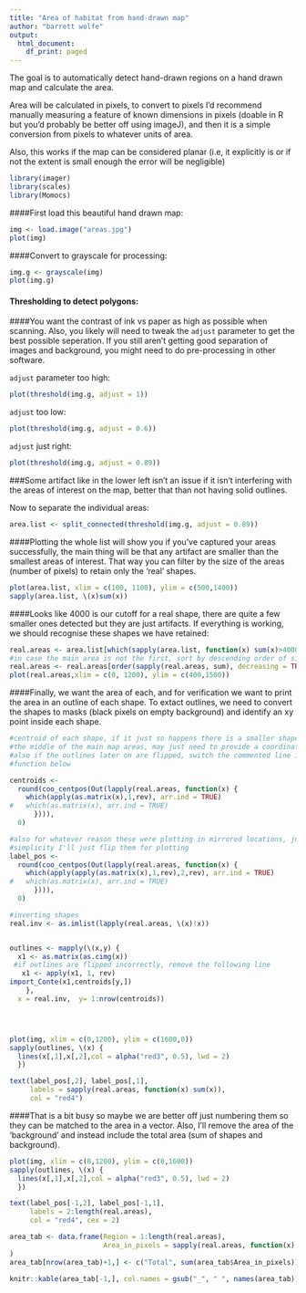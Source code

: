 ---
title: "Area of habitat from hand-drawn map"
author: "barrett wolfe"
output:
  html_document:
    df_print: paged
---

The goal is to automatically detect hand-drawn regions on a hand drawn map and
calculate the area. 

Area will be calculated in pixels, to convert to pixels I'd recommend manually
measuring a feature of known dimensions in pixels (doable in R but you'd 
probably be better off using imageJ), and then it is a 
simple conversion from pixels to whatever units of area.  

Also, this works if the map can be considered planar (i.e, it explicitly is
or if not the extent is small enough the error will be negligible)




```{r include = FALSE}
library(imager)
library(scales)
library(Momocs)

```
####First load this beautiful hand drawn map:


```{r fig.width = 10, fig.height = 10}
img <- load.image("areas.jpg")
plot(img)
```

####Convert to grayscale for processing:  

```{r}
img.g <- grayscale(img)
plot(img.g)
```

#### Thresholding to detect polygons:  

####You want the contrast of ink vs paper as high as possible when scanning. Also, you likely
will need to tweak the  `adjust` parameter to get the best possible seperation.
If you still aren't getting good separation of images and background, you might
need to do pre-processing in other software.  

`adjust` parameter too high:  

```{r}
plot(threshold(img.g, adjust = 1))
```

`adjust` too low: 
```{r}
plot(threshold(img.g, adjust = 0.6))
```

`adjust` just right: 
```{r}
plot(threshold(img.g, adjust = 0.89))
```
###Some artifact like in the lower left isn't an issue if it isn't interfering with
the areas of interest on the map, better that than not having solid outlines.  

Now to separate the individual areas:

```{r}
area.list <- split_connected(threshold(img.g, adjust = 0.89))
```

####Plotting the whole list will show you if you've captured your areas successfully,
the main thing will be that any artifact are smaller than the smallest areas of interest.
That way you can filter by the size of the areas (number of pixels) to retain only the 'real' shapes.  

```{r, fig.width = 12, fig.height = 12}
plot(area.list, xlim = c(100, 1100), ylim = c(500,1400))
sapply(area.list, \(x)sum(x))
```

####Looks like 4000 is our cutoff for a real shape, there are quite a few smaller
ones detected but they are just artifacts. If everything is working, we should
recognise these shapes we have retained:  
```{r, fig.width = 10, fig.height = 10}
real.areas <- area.list[which(sapply(area.list, function(x) sum(x)>4000))]
#in case the main area is not the first, sort by descending order of size
real.areas <- real.areas[order(sapply(real.areas, sum), decreasing = TRUE)]
plot(real.areas,xlim = c(0, 1200), ylim = c(400,1500))
```

####Finally, we want the area of each, and for verification we want to print the
area in an outline of each shape. To extact outlines, we need to convert the
shapes to masks (black pixels on empty background) and identify an xy point
inside each shape.  

```{r fig.height = 10, fig.width = 8}

#centroid of each shape, if it just so happens there is a smaller shape at
#the middle of the main map areas, may just need to provide a coordinate manually
#also if the outlines later on are flipped, switch the commented line in the
#function below

centroids <-
  round(coo_centpos(Out(lapply(real.areas, function(x) {
    which(apply(as.matrix(x),1,rev), arr.ind = TRUE)
#   which(as.matrix(x), arr.ind = TRUE)
      }))),
  0)

#also for whatever reason these were plotting in mirrored locations, just for 
#simplicity I'll just flip them for plotting
label_pos <-
  round(coo_centpos(Out(lapply(real.areas, function(x) {
    which(apply(apply(as.matrix(x),1,rev),2,rev), arr.ind = TRUE)
#   which(as.matrix(x), arr.ind = TRUE)
      }))),
  0)

#inverting shapes
real.inv <- as.imlist(lapply(real.areas, \(x)!x))


outlines <- mapply(\(x,y) {
  x1 <- as.matrix(as.cimg(x))
 #if outlines are flipped incorrectly, remove the following line
   x1 <- apply(x1, 1, rev)
import_Conte(x1,centroids[y,])
    },
  x = real.inv,  y= 1:nrow(centroids))




plot(img, xlim = c(0,1200), ylim = c(1600,0))
sapply(outlines, \(x) {
  lines(x[,1],x[,2],col = alpha("red3", 0.5), lwd = 2)
  })

text(label_pos[,2], label_pos[,1],
     labels = sapply(real.areas, function(x) sum(x)),
     col = "red4")
```

####That is a bit busy so maybe we are better off just numbering them so they can
be matched to the area in a vector. Also, I'll remove the area of the 'background'
and instead include the total area (sum of shapes and background).  



```{r fig.height = 10, fig.width= 8 }
plot(img, xlim = c(0,1200), ylim = c(0,1600))
sapply(outlines, \(x) {
  lines(x[,1],x[,2],col = alpha("red3", 0.5), lwd = 2)
  })

text(label_pos[-1,2], label_pos[-1,1],
     labels = 2:length(real.areas),
     col = "red4", cex = 2)

area_tab <- data.frame(Region = 1:length(real.areas),
                       Area_in_pixels = sapply(real.areas, function(x) sum(x))
)
area_tab[nrow(area_tab)+1,] <- c("Total", sum(area_tab$Area_in_pixels))

knitr::kable(area_tab[-1,], col.names = gsub("_", " ", names(area_tab)))
```
